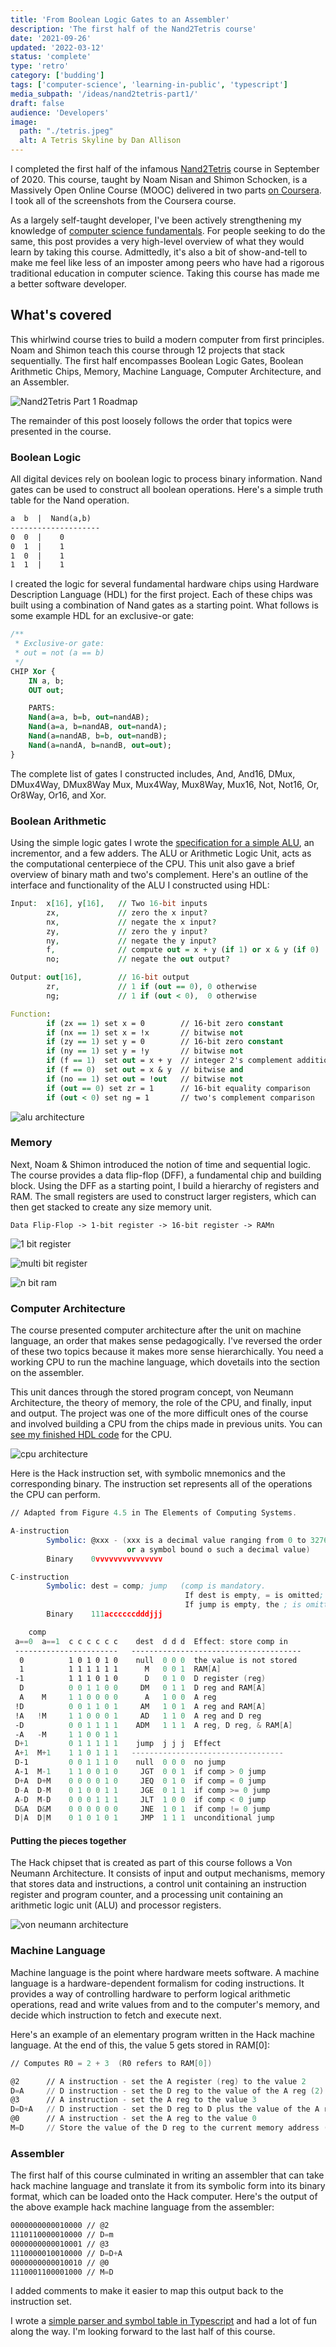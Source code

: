 ```yaml
---
title: 'From Boolean Logic Gates to an Assembler'
description: 'The first half of the Nand2Tetris course'
date: '2021-09-26'
updated: '2022-03-12'
status: 'complete'
type: 'retro'
category: ['budding']
tags: ['computer-science', 'learning-in-public', 'typescript']
media_subpath: '/ideas/nand2tetris-part1/'
draft: false
audience: 'Developers'
image:
  path: "./tetris.jpeg"
  alt: A Tetris Skyline by Dan Allison
---
```


I completed the first half of the infamous [Nand2Tetris](https://www.nand2tetris.org/) course in September of 2020. This course, taught by Noam Nisan and Shimon Schocken, is a Massively Open Online Course (MOOC) delivered in two parts [on Coursera](https://www.coursera.org/learn/build-a-computer/home). I took all of the screenshots from the Coursera course.

As a largely self-taught developer, I've been actively strengthening my knowledge of [computer science fundamentals](https://teachyourselfcs.com/). For people seeking to do the same, this post provides a very high-level overview of what they would learn by taking this course. Admittedly, it's also a bit of show-and-tell to make me feel like less of an imposter among peers who have had a rigorous traditional education in computer science. Taking this course has made me a better software developer.

## What's covered

This whirlwind course tries to build a modern computer from first principles. Noam and Shimon teach this course through 12 projects that stack sequentially. The first half encompasses Boolean Logic Gates, Boolean Arithmetic Chips, Memory, Machine Language, Computer Architecture, and an Assembler.

![Nand2Tetris Part 1 Roadmap](nand2tetris-part1.png)

The remainder of this post loosely follows the order that topics were presented in the course.

### Boolean Logic

All digital devices rely on boolean logic to process binary information. Nand gates can be used to construct all boolean operations. Here's a simple truth table for the Nand operation.

```txt
a  b  |  Nand(a,b)
--------------------
0  0  |    0
0  1  |    1
1  0  |    1
1  1  |    1
```

I created the logic for several fundamental hardware chips using Hardware Description Language (HDL) for the first project. Each of these chips was built using a combination of Nand gates as a starting point. What follows is some example HDL for an exclusive-or gate:

```VHDL
/**
 * Exclusive-or gate:
 * out = not (a == b)
 */
CHIP Xor {
    IN a, b;
    OUT out;

    PARTS:
    Nand(a=a, b=b, out=nandAB);
    Nand(a=a, b=nandAB, out=nandA);
    Nand(a=nandAB, b=b, out=nandB);
    Nand(a=nandA, b=nandB, out=out);
}
```

The complete list of gates I constructed includes, And, And16, DMux, DMux4Way, DMux8Way Mux, Mux4Way, Mux8Way, Mux16, Not, Not16, Or, Or8Way, Or16, and Xor.

### Boolean Arithmetic

Using the simple logic gates I wrote the [specification for a simple ALU](https://github.com/tylercrosse/nand2tetris/blob/main/projects/02/ALU.hdl), an incrementor, and a few adders. The ALU or Arithmetic Logic Unit, acts as the computational centerpiece of the CPU. This unit also gave a brief overview of binary math and two's complement. Here's an outline of the interface and functionality of the ALU I constructed using HDL:

```VHDL
Input:  x[16], y[16],   // Two 16-bit inputs
        zx,             // zero the x input?
        nx,             // negate the x input?
        zy,             // zero the y input?
        ny,             // negate the y input?
        f,              // compute out = x + y (if 1) or x & y (if 0)
        no;             // negate the out output?

Output: out[16],        // 16-bit output
        zr,             // 1 if (out == 0), 0 otherwise
        ng;             // 1 if (out < 0),  0 otherwise

Function:
        if (zx == 1) set x = 0        // 16-bit zero constant
        if (nx == 1) set x = !x       // bitwise not
        if (zy == 1) set y = 0        // 16-bit zero constant
        if (ny == 1) set y = !y       // bitwise not
        if (f == 1)  set out = x + y  // integer 2's complement addition
        if (f == 0)  set out = x & y  // bitwise and
        if (no == 1) set out = !out   // bitwise not
        if (out == 0) set zr = 1      // 16-bit equality comparison
        if (out < 0) set ng = 1       // two's complement comparison
```

![alu architecture](alu.png)

### Memory

Next, Noam & Shimon introduced the notion of time and sequential logic. The course provides a data flip-flop (DFF), a fundamental chip and building block. Using the DFF as a starting point, I build a hierarchy of registers and RAM. The small registers are used to construct larger registers, which can then get stacked to create any size memory unit.

```
Data Flip-Flop -> 1-bit register -> 16-bit register -> RAMn
```

![1 bit register](1-bit-register.png)

![multi bit register](multi-bit-register.png)

![n bit ram](n-bit-ram.png)

### Computer Architecture

The course presented computer architecture after the unit on machine language, an order that makes sense pedagogically. I've reversed the order of these two topics because it makes more sense hierarchically. You need a working CPU to run the machine language, which dovetails into the section on the assembler.

This unit dances through the stored program concept, von Neumann Architecture, the theory of memory, the role of the CPU, and finally, input and output. The project was one of the more difficult ones of the course and involved building a CPU from the chips made in previous units. You can [see my finished HDL code](https://github.com/tylercrosse/nand2tetris/blob/main/projects/05/CPU.hdl) for the CPU.

![cpu architecture](cpu-architecture.png)

Here is the Hack instruction set, with symbolic mnemonics and the corresponding binary. The instruction set represents all of the operations the CPU can perform.

```nasm
// Adapted from Figure 4.5 in The Elements of Computing Systems.

A-instruction
        Symbolic: @xxx - (xxx is a decimal value ranging from 0 to 32767,
                          or a symbol bound o such a decimal value)
        Binary    0vvvvvvvvvvvvvvv

C-instruction
        Symbolic: dest = comp; jump   (comp is mandatory.
                                       If dest is empty, = is omitted;
                                       If jump is empty, the ; is omitted)
        Binary    111accccccdddjjj

    comp
 a==0  a==1  c c c c c c    dest  d d d  Effect: store comp in
 -----------------------   --------------------------------------
  0          1 0 1 0 1 0    null  0 0 0  the value is not stored
  1          1 1 1 1 1 1      M   0 0 1  RAM[A]
 -1          1 1 1 0 1 0      D   0 1 0  D register (reg)
  D          0 0 1 1 0 0     DM   0 1 1  D reg and RAM[A]
  A    M     1 1 0 0 0 0      A   1 0 0  A reg
 !D          0 0 1 1 0 1     AM   1 0 1  A reg and RAM[A]
 !A   !M     1 1 0 0 0 1     AD   1 1 0  A reg and D reg
 -D          0 0 1 1 1 1    ADM   1 1 1  A reg, D reg, & RAM[A]
 -A   -M     1 1 0 0 1 1
 D+1         0 1 1 1 1 1    jump  j j j  Effect
 A+1  M+1    1 1 0 1 1 1   ----------------------------------
 D-1         0 0 1 1 1 0    null  0 0 0  no jump
 A-1  M-1    1 1 0 0 1 0     JGT  0 0 1  if comp > 0 jump
 D+A  D+M    0 0 0 0 1 0     JEQ  0 1 0  if comp = 0 jump
 D-A  D-M    0 1 0 0 1 1     JGE  0 1 1  if comp >= 0 jump
 A-D  M-D    0 0 0 1 1 1     JLT  1 0 0  if comp < 0 jump
 D&A  D&M    0 0 0 0 0 0     JNE  1 0 1  if comp != 0 jump
 D|A  D|M    0 1 0 1 0 1     JMP  1 1 1  unconditional jump
```

#### Putting the pieces together

The Hack chipset that is created as part of this course follows a Von Neumann Architecture. It consists of input and output mechanisms, memory that stores data and instructions, a control unit containing an instruction register and program counter, and a processing unit containing an arithmetic logic unit (ALU) and processor registers.

![von neumann architecture](von-neumann-architecture.png)

### Machine Language

Machine language is the point where hardware meets software. A machine language is a hardware-dependent formalism for coding instructions. It provides a way of controlling hardware to perform logical arithmetic operations, read and write values from and to the computer's memory, and decide which instruction to fetch and execute next.

Here's an example of an elementary program written in the Hack machine language. At the end of this, the value 5 gets stored in RAM[0]:

```nasm
// Computes R0 = 2 + 3  (R0 refers to RAM[0])

@2      // A instruction - set the A register (reg) to the value 2
D=A     // D instruction - set the D reg to the value of the A reg (2)
@3      // A instruction - set the A reg to the value 3
D=D+A   // D instruction - set the D reg to D plus the value of the A reg (3)
@0      // A instruction - set the A reg to the value 0
M=D     // Store the value of the D reg to the current memory address (0)
```

### Assembler

The first half of this course culminated in writing an assembler that can take hack machine language and translate it from its symbolic form into its binary format, which can be loaded onto the Hack computer. Here's the output of the above example hack machine language from the assembler:

```nasm
0000000000010000 // @2
1110110000010000 // D=m
0000000000010001 // @3
1110000010010000 // D=D+A
0000000000010010 // @0
1110001100001000 // M=D
```

I added comments to make it easier to map this output back to the instruction set.

I wrote a [simple parser and symbol table in Typescript](https://github.com/tylercrosse/nand2tetris/blob/main/projects/06/AssemblerTS) and had a lot of fun along the way. I'm looking forward to the last half of this course.

